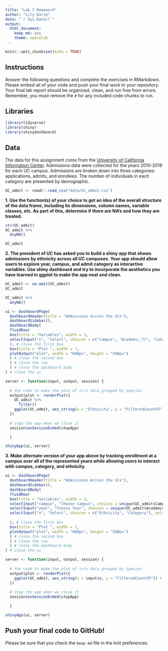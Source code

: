 ```yaml
---
title: "Lab 7 Homework"
author: "Lily Karim"
date: "`r Sys.Date()`"
output:
  html_document: 
    keep_md: yes
    theme: spacelab
---
```


```r
knitr::opts_chunk$set(echo = TRUE)
```

## Instructions
Answer the following questions and complete the exercises in RMarkdown. Please embed all of your code and push your final work to your repository. Your final lab report should be organized, clean, and run free from errors. Remember, you must remove the `#` for any included code chunks to run.  

## Libraries
```r
library(tidyverse)
library(shiny)
library(shinydashboard)
```

## Data
The data for this assignment come from the [University of California Information Center](https://www.universityofcalifornia.edu/infocenter). Admissions data were collected for the years 2010-2019 for each UC campus. Admissions are broken down into three categories: applications, admits, and enrollees. The number of individuals in each category are presented by demographic.  
```r
UC_admit <- readr::read_csv("data/UC_admit.csv")
```

**1. Use the function(s) of your choice to get an idea of the overall structure of the data frame, including its dimensions, column names, variable classes, etc. As part of this, determine if there are NA's and how they are treated.**  
```r
str(UC_admit)
UC_admit %>% 
  anyNA()

```
```r
UC_admit
```



**2. The president of UC has asked you to build a shiny app that shows admissions by ethnicity across all UC campuses. Your app should allow users to explore year, campus, and admit category as interactive variables. Use shiny dashboard and try to incorporate the aesthetics you have learned in ggplot to make the app neat and clean.**

```r
UC_admit <- na.omit(UC_admit)
UC_admit
```

```r
UC_admit %>% 
  anyNA()
```


```r
ui <- dashboardPage(
  dashboardHeader(title = "Admissions Across the UCs"),
  dashboardSidebar(),
  dashboardBody(
  fluidRow(
  box(title = "Variables", width = 3,
  selectInput("x", "Select", choices = c("Campus", "Academic_Yr", "Category"), selected = "Campus"),
  ), # close the first box
  box(title = "Plot ", width = 7,
  plotOutput("plot", width = "600px", height = "500px")
  ) # close the second box
  ) # close the row
  ) # close the dashboard body
) # close the ui

server <- function(input, output, session) { 
  
  # the code to make the plot of iris data grouped by species
  output$plot <- renderPlot({
    UC_admit %>% 
      filter()
    ggplot(UC_admit, aes_string(x = "Ethnicity", y = "FilteredCountFR")) + geom_bar(stat="identity") + theme_light(base_size = 10)
  })
  
  # stop the app when we close it
  session$onSessionEnded(stopApp)

  }

shinyApp(ui, server)
```


**3. Make alternate version of your app above by tracking enrollment at a campus over all of the represented years while allowing users to interact with campus, category, and ethnicity.**
```r
ui <- dashboardPage(
  dashboardHeader(title = "Admissions Across the UCs"),
  dashboardSidebar(),
  dashboardBody(
  fluidRow(
  box(title = "Variables", width = 3,
  selectInput("campus", "Choose Campus", choices = unique(UC_admit$Campus), selected = "Davis"),
  selectInput("year", "Choose Year", choices = unique(UC_admit$Academic_Yr), selected = "2019"),
  selectInput("x", "Select", choices = c("Ethnicity", "Category"), selected = "Ethnicity"),
  
  ), # close the first box
  box(title = "Plot ", width = 7,
  plotOutput("plot", width = "600px", height = "500px")
  ) # close the second box
  ) # close the row
  ) # close the dashboard body
) # close the ui

server <- function(input, output, session) { 
  
  # the code to make the plot of iris data grouped by species
  output$plot <- renderPlot({
    ggplot(UC_admit, aes_string(x = input$x, y = "FilteredCountFR")) + geom_bar(stat="identity") + theme_light(base_size = 10)
  })
  
  # stop the app when we close it
  session$onSessionEnded(stopApp)

  }

shinyApp(ui, server)
```

## Push your final code to GitHub!
Please be sure that you check the `keep md` file in the knit preferences. 